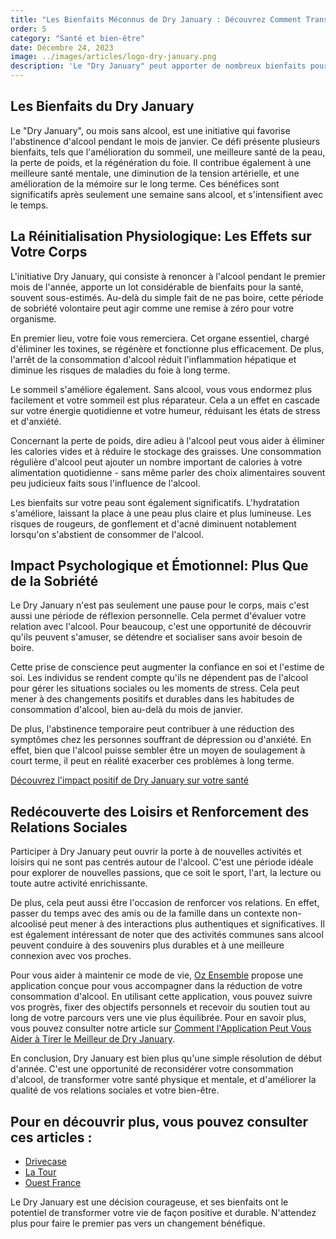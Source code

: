 ```yaml
---
title: "Les Bienfaits Méconnus de Dry January : Découvrez Comment Transformer votre Vie"
order: 5
category: "Santé et bien-être"
date: Décembre 24, 2023
image: ../images/articles/logo-dry-january.png
description: 'Le "Dry January" peut apporter de nombreux bienfaits pour la santé physique et mentale. En arrêtant de boire de l''alcool, le foie se régénère, le sommeil s''améliore, la peau devient plus saine et le poids peut être réduit. Sur le plan psychologique, cette période permet de réfléchir sur sa relation avec l''alcool et peut renforcer la confiance en soi. De plus, cela ouvre la porte à de nouvelles activités et peut améliorer les relations sociales. Participer à cette initiative peut donc transformer positivement votre vie.'
---
```


## Les Bienfaits du Dry January

Le "Dry January", ou mois sans alcool, est une initiative qui favorise l'abstinence d'alcool pendant le mois de janvier. Ce défi présente plusieurs bienfaits, tels que l'amélioration du sommeil, une meilleure santé de la peau, la perte de poids, et la régénération du foie. Il contribue également à une meilleure santé mentale, une diminution de la tension artérielle, et une amélioration de la mémoire sur le long terme. Ces bénéfices sont significatifs après seulement une semaine sans alcool, et s'intensifient avec le temps.

## La Réinitialisation Physiologique: Les Effets sur Votre Corps

L'initiative Dry January, qui consiste à renoncer à l'alcool pendant le premier mois de l'année, apporte un lot considérable de bienfaits pour la santé, souvent sous-estimés. Au-delà du simple fait de ne pas boire, cette période de sobriété volontaire peut agir comme une remise à zéro pour votre organisme.

En premier lieu, votre foie vous remerciera. Cet organe essentiel, chargé d'éliminer les toxines, se régénère et fonctionne plus efficacement. De plus, l'arrêt de la consommation d'alcool réduit l'inflammation hépatique et diminue les risques de maladies du foie à long terme.

Le sommeil s'améliore également. Sans alcool, vous vous endormez plus facilement et votre sommeil est plus réparateur. Cela a un effet en cascade sur votre énergie quotidienne et votre humeur, réduisant les états de stress et d'anxiété.

Concernant la perte de poids, dire adieu à l'alcool peut vous aider à éliminer les calories vides et à réduire le stockage des graisses. Une consommation régulière d'alcool peut ajouter un nombre important de calories à votre alimentation quotidienne - sans même parler des choix alimentaires souvent peu judicieux faits sous l'influence de l'alcool.

Les bienfaits sur votre peau sont également significatifs. L'hydratation s'améliore, laissant la place à une peau plus claire et plus lumineuse. Les risques de rougeurs, de gonflement et d'acné diminuent notablement lorsqu'on s'abstient de consommer de l'alcool.

## Impact Psychologique et Émotionnel: Plus Que de la Sobriété

Le Dry January n'est pas seulement une pause pour le corps, mais c'est aussi une période de réflexion personnelle. Cela permet d'évaluer votre relation avec l'alcool. Pour beaucoup, c'est une opportunité de découvrir qu'ils peuvent s'amuser, se détendre et socialiser sans avoir besoin de boire.

Cette prise de conscience peut augmenter la confiance en soi et l'estime de soi. Les individus se rendent compte qu'ils ne dépendent pas de l'alcool pour gérer les situations sociales ou les moments de stress. Cela peut mener à des changements positifs et durables dans les habitudes de consommation d'alcool, bien au-delà du mois de janvier.

De plus, l'abstinence temporaire peut contribuer à une réduction des symptômes chez les personnes souffrant de dépression ou d'anxiété. En effet, bien que l'alcool puisse sembler être un moyen de soulagement à court terme, il peut en réalité exacerber ces problèmes à long terme.

[Découvrez l'impact positif de Dry January sur votre santé](https://ozensemble.fabrique.social.gouv.fr/sante-et-bien-etre/limpact-positif-de-dry-january-sur-votre-santé-découvrez-le-avec-notre-application)

## Redécouverte des Loisirs et Renforcement des Relations Sociales

Participer à Dry January peut ouvrir la porte à de nouvelles activités et loisirs qui ne sont pas centrés autour de l'alcool. C'est une période idéale pour explorer de nouvelles passions, que ce soit le sport, l'art, la lecture ou toute autre activité enrichissante.

De plus, cela peut aussi être l'occasion de renforcer vos relations. En effet, passer du temps avec des amis ou de la famille dans un contexte non-alcoolisé peut mener à des interactions plus authentiques et significatives. Il est également intéressant de noter que des activités communes sans alcool peuvent conduire à des souvenirs plus durables et à une meilleure connexion avec vos proches.

Pour vous aider à maintenir ce mode de vie, [Oz Ensemble](https://ozensemble.fabrique.social.gouv.fr/) propose une application conçue pour vous accompagner dans la réduction de votre consommation d'alcool. En utilisant cette application, vous pouvez suivre vos progrès, fixer des objectifs personnels et recevoir du soutien tout au long de votre parcours vers une vie plus équilibrée. Pour en savoir plus, vous pouvez consulter notre article sur [Comment l'Application Peut Vous Aider à Tirer le Meilleur de Dry January](https://ozensemble.fabrique.social.gouv.fr/sante-et-bien-etre/comment-lapplication-peut-vous-aider-à-tirer-le-meilleur-de-dry-january).

En conclusion, Dry January est bien plus qu'une simple résolution de début d'année. C'est une opportunité de reconsidérer votre consommation d'alcool, de transformer votre santé physique et mentale, et d'améliorer la qualité de vos relations sociales et votre bien-être.

## Pour en découvrir plus, vous pouvez consulter ces articles :

- [Drivecase](https://www.drivecase.fr/conseils-prevention/prevention-alcool/dry-january/#:~:text=addictives%20au%20travail.-,Quels%20sont%20les%20bienfaits%20du%20Dry%20January%20%3F,%C3%A0%20court%20et%20long%20terme.&text=Votre%20sommeil%20s'am%C3%A9liore%20%3A%20une,l'alcool%20am%C3%A9lie%20le%20sommeil.)
- [La Tour](https://www.la-tour.ch/fr/conseils/dry-january-les-vertus-de-labstinence-momentanee-dalcool-0)
- [Ouest France](https://www.ouest-france.fr/sante/addictions/alcool/dry-january-pas-d-alcool-pendant-un-mois-ca-fait-quel-effet-sur-le-corps-a3402b94-8b55-11ed-9caf-0ee455432178)

Le Dry January est une décision courageuse, et ses bienfaits ont le potentiel de transformer votre vie de façon positive et durable. N'attendez plus pour faire le premier pas vers un changement bénéfique.
